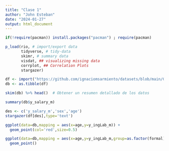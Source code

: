 ```yaml
---
title: "Clase 1"
author: "John Esteban"
date: "2024-01-27"
output: html_document
---
```

```r
if(!require(pacman)) install.packages("pacman") ; require(pacman)
```


```r
p_load(rio, # import/export data
       tidyverse, # tidy-data
       skimr, # summary data
       visdat, ## visualizing missing data
       corrplot, ## Correlation Plots 
       stargazer)
```

```r
df <- import("https://github.com/ignaciomsarmiento/datasets/blob/main/GEIH_sample1.Rds?raw=true")
db <- as.tibble(df)
```

```r
skim(db) %>% head()  # Obtener un resumen detallado de los datos
```
```r
summary(db$y_salary_m)
```

```r
des <- c('y_salary_m','sex','age')
stargazer(df[des],type='text')
```

```r
ggplot(data=db,mapping = aes(x=age,y=y_ingLab_m)) +
  geom_point(col='red',size=0.5)
```



```r
ggplot(data=db,mapping = aes(x=age,y=y_ingLab_m,group=as.factor(formal),color=as.factor(formal))) +
  geom_point()
```







